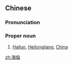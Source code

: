 ==Chinese==
{{zh-forms|s=海伦}}

===Pronunciation===
{{zh-pron
|m=Hǎilún
|c=hoi2 leon4
|cat=propn
}}

===Proper noun===
{{zh-proper noun}}

# [[Hailun]], [[Heilongjiang]], [[China]]

{{zh-cat|Cities}}

[[zh:海倫]]